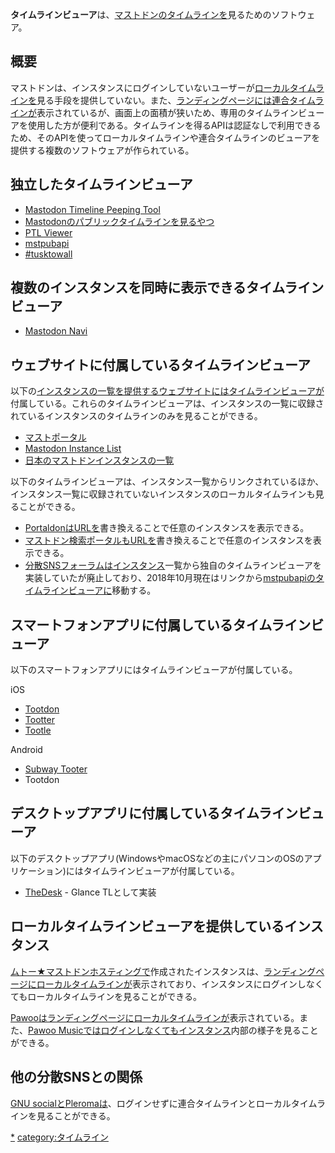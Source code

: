 '''タイムラインビューア'''は、[[マストドン]]の[[タイムライン]]を見るためのソフトウェア。

== 概要 ==
マストドンは、インスタンスにログインしていないユーザーが[[ローカルタイムライン]]を見る手段を提供していない。また、[[ランディングページ]]には[[連合タイムライン]]が表示されているが、画面上の面積が狭いため、専用のタイムラインビューアを使用した方が便利である。タイムラインを得るAPIは認証なしで利用できるため、そのAPIを使ってローカルタイムラインや連合タイムラインのビューアを提供する複数のソフトウェアが作られている。

== 独立したタイムラインビューア ==
* [[Mastodon Timeline Peeping Tool]]
* [[Mastodonのパブリックタイムラインを見るやつ]]
* [[PTL Viewer]]
* [[mstpubapi]]
* [[tusktowall|#tusktowall]]

==複数のインスタンスを同時に表示できるタイムラインビューア==
* [[Mastodon Navi]]

== ウェブサイトに付属しているタイムラインビューア ==
以下の[[インスタンスの一覧を提供するウェブサイト]]にはタイムラインビューアが付属している。これらのタイムラインビューアは、インスタンスの一覧に収録されているインスタンスのタイムラインのみを見ることができる。

* [[マストポータル]]
* [[Mastodon Instance List]]
* [[日本のマストドンインスタンスの一覧 (ウェブサイト)|日本のマストドンインスタンスの一覧]]

以下のタイムラインビューアは、インスタンス一覧からリンクされているほか、インスタンス一覧に収録されていないインスタンスのローカルタイムラインも見ることができる。

* [[Portaldon]]はURLを書き換えることで任意のインスタンスを表示できる。
* [[マストドン検索ポータル]]もURLを書き換えることで任意のインスタンスを表示できる。
* [[分散SNSフォーラム]]はインスタンス一覧から独自のタイムラインビューアを実装していたが廃止しており、2018年10月現在はリンクから[[mstpubapi]]のタイムラインビューアに移動する。

== スマートフォンアプリに付属しているタイムラインビューア ==
以下のスマートフォンアプリにはタイムラインビューアが付属している。

;iOS
* [[Tootdon]]
* [[Tootter]]
* [[Tootle]]

;Android
* [[Subway Tooter]]
* Tootdon

== デスクトップアプリに付属しているタイムラインビューア ==
以下のデスクトップアプリ(WindowsやmacOSなどの主にパソコンのOSのアプリケーション)にはタイムラインビューアが付属している。

* [[TheDesk]] - Glance TLとして実装

==ローカルタイムラインビューアを提供しているインスタンス==
[[ムトー★マストドンホスティング]]で作成されたインスタンスは、[[ランディングページ]]にローカルタイムラインが表示されており、インスタンスにログインしなくてもローカルタイムラインを見ることができる。

[[Pawoo]]はランディングページにローカルタイムラインが表示されている。また、[[Pawoo#Pawoo Music|Pawoo Music]]ではログインしなくてもインスタンス内部の様子を見ることができる。

==他の分散SNSとの関係==
[[GNU social]]と[[Pleroma]]は、ログインせずに連合タイムラインとローカルタイムラインを見ることができる。

[[category:タイムラインビューア|*]]
[[category:タイムライン]]
{{DEFAULTSORT:たいむらいんびゆうあ}}